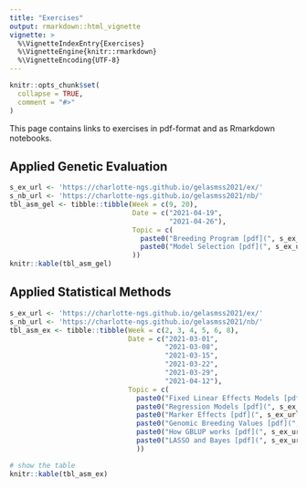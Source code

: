 ```yaml
---
title: "Exercises"
output: rmarkdown::html_vignette
vignette: >
  %\VignetteIndexEntry{Exercises}
  %\VignetteEngine{knitr::rmarkdown}
  %\VignetteEncoding{UTF-8}
---
```


```r
knitr::opts_chunk$set(
  collapse = TRUE,
  comment = "#>"
)
```

This page contains links to exercises in pdf-format and as Rmarkdown notebooks.

## Applied Genetic Evaluation

```r
s_ex_url <- 'https://charlotte-ngs.github.io/gelasmss2021/ex/'
s_nb_url <- 'https://charlotte-ngs.github.io/gelasmss2021/nb/'
tbl_asm_gel <- tibble::tibble(Week = c(9, 20),
                              Date = c("2021-04-19",
                                       "2021-04-26"),
                              Topic = c(
                                paste0("Breeding Program [pdf](", s_ex_url, "gel_ex01.pdf) | [nb](", s_nb_url, "gel_ex01_nb_src.nb.html)", collapse = ""),
                                paste0("Model Selection [pdf](", s_ex_url, "gel_ex02.pdf) | [nb](", s_nb_url, "gel_ex02_nb_src.nb.html)", collapse = "")
                              ))
knitr::kable(tbl_asm_gel)
```


## Applied Statistical Methods

```r
s_ex_url <- 'https://charlotte-ngs.github.io/gelasmss2021/ex/'
s_nb_url <- 'https://charlotte-ngs.github.io/gelasmss2021/nb/'
tbl_asm_ex <- tibble::tibble(Week = c(2, 3, 4, 5, 6, 8),
                             Date = c("2021-03-01",
                                      "2021-03-08",
                                      "2021-03-15",
                                      "2021-03-22",
                                      "2021-03-29",
                                      "2021-04-12"),
                             Topic = c(
                               paste0("Fixed Linear Effects Models [pdf](", s_ex_url, "asm-w02-ex01.pdf) | [nb](", s_ex_url, "asm-w02-ex01_nb.nb.html)", collapse = ''),
                               paste0("Regression Models [pdf](", s_ex_url, "asm_ex02.pdf) | [nb](", s_nb_url, "asm_ex02_nb.nb.html)", collapse = ''),
                               paste0("Marker Effects [pdf](", s_ex_url, "asm_ex03.pdf) | [nb](", s_nb_url, "asm_ex03_nb.nb.html)", collapse = ''),
                               paste0("Genomic Breeding Values [pdf](", s_ex_url, "asm_ex04.pdf) | [nb](", s_nb_url, "asm_ex04_nb.nb.html)", collapse = ''),
                               paste0("How GBLUP works [pdf](", s_ex_url, "asm_ex05.pdf) | [nb](", s_nb_url, "asm_ex05_nb.nb.html)", collapse = ''),
                               paste0("LASSO and Bayes [pdf](", s_ex_url, "asm_ex06.pdf) | [nb](", s_nb_url, "asm_ex06_nb_src.nb.html)", collapse = "")
                               ))

# show the table
knitr::kable(tbl_asm_ex)
```

